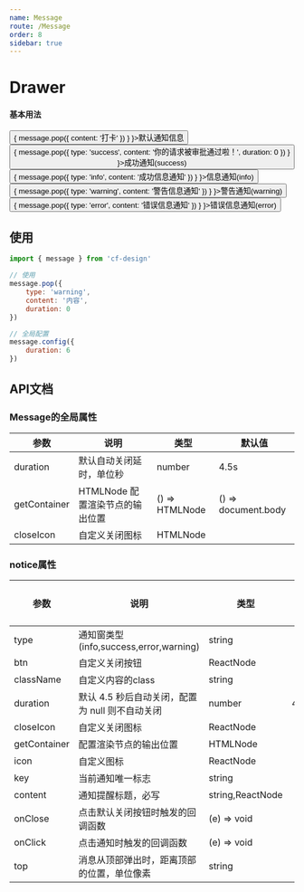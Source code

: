 ```yaml
---
name: Message
route: /Message
order: 8
sidebar: true
---
```



# Drawer

#### 基本用法

<Playground>
    <Button onClick={
        () => {
            message.pop({
                content: '打卡'
            })
        }
    }>默认通知信息</Button><br />
    <Button type="primary" onClick={
        () => {
            message.pop({
                type: 'success',
                content: '你的请求被审批通过啦！',
                duration: 0
            })
        }
    }>成功通知(success)</Button><br />
    <Button type="pure" onClick={
        () => {
            message.pop({
                type: 'info',
                content: '成功信息通知'
            })
        }
    }>信息通知(info)</Button><br />
    <Button type="primary" onClick={
        () => {
            message.pop({
                type: 'warning',
                content: '警告信息通知'
            })
        }
    }>警告通知(warning)</Button><br />
    <Button type="warning" onClick={
        () => {
            message.pop({
                type: 'error',
                content: '错误信息通知'
            })
        }
    }>错误信息通知(error)</Button>
</Playground>


## 使用
``` js
import { message } from 'cf-design'

// 使用
message.pop({
    type: 'warning',
    content: '内容',
    duration: 0
})

// 全局配置
message.config({
    duration: 6
})
```

 ## API文档

 ### Message的全局属性
|  参数  |  说明  |  类型  |  默认值  |
|  ---   |  ---  |  ---  |  ---  |
|  duration  |  默认自动关闭延时，单位秒  |  number  |  4.5s  |
|  getContainer  |  HTMLNode 配置渲染节点的输出位置  |  () => HTMLNode  |  () => document.body  |
|  closeIcon  |  自定义关闭图标  |  HTMLNode  |    |

 ### notice属性
|  参数  |  说明  |  类型  |  默认值  |
|  ---   |  ---  |  ---  |  ---  |
|  type  |  通知窗类型(info,success,error,warning)  |  string  |    |
|  btn  |  自定义关闭按钮  |  ReactNode  |   |
|  className  |  自定义内容的class  |  string  |    |
|  duration  |  默认 4.5 秒后自动关闭，配置为 null 则不自动关闭  |  number  |  4.5  |
|  closeIcon  |  自定义关闭图标  |  ReactNode  |    |
|  getContainer  |  配置渲染节点的输出位置  |  HTMLNode  |    |
|  icon  |  自定义图标  |  ReactNode  |    |
|  key  |  当前通知唯一标志  |  string  |    |
|  content  |  通知提醒标题，必写  |  string,ReactNode  |    |
|  onClose  |  点击默认关闭按钮时触发的回调函数  |  (e) => void  |    |
|  onClick  |  点击通知时触发的回调函数  |  (e) => void  |    |
|  top  |  消息从顶部弹出时，距离顶部的位置，单位像素  |  string  |    |